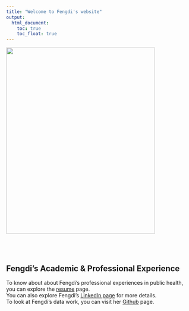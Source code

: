 ```yaml
---
title: "Welcome to Fengdi's website"
output: 
  html_document:
    toc: true
    toc_float: true
---
```


<img src="Fengdi.jpg" width = "400" height = "500">  
<br>  
<br>   

## Fengdi's Academic & Professional Experience  
To know about about Fengdi's professional experiences in public health, you can explore the [resume](resume.html) page.  
You can also explore Fengdi's [LinkedIn page](https://www.linkedin.com/in/fengdi-zhang/) for more details.  
To look at Fengdi's data work, you can visit her [Github](https://github.com/fz2328) page.






